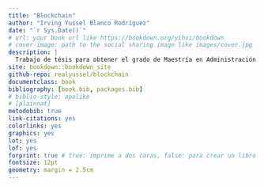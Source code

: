 ```yaml
--- 
title: "Blockchain"
author: "Irving Yussel Blanco Rodríguez"
date: "`r Sys.Date()`"
# url: your book url like https://bookdown.org/yihui/bookdown
# cover-image: path to the social sharing image like images/cover.jpg
description: |
  Trabajo de tésis para obtener el grado de Maestría en Administración Pública
site: bookdown::bookdown_site
github-repo: realyussel/blockchain
documentclass: book
bibliography: [book.bib, packages.bib]
# biblio-style: apalike
# [plainnat]
metodobib: true
link-citations: yes
colorlinks: yes
graphics: yes
lot: yes
lof: yes
forprint: true # true: imprime a dos caras, false: para crear un libro digital
fontsize: 12pt
geometry: margin = 2.5cm
---
```


\nocite{Champagne:2014tb}

<!-- Indentar el texto al inicio de cada nuevo párrafo -->
\setlength{\parindent}{1em}

<!-- Renombra los campos -->
\renewcommand{\glossaryname}{Glosario}
\renewcommand{\acronymname}{Acrónimos}



<!-- \printglossary[title=Glosario,toctitle=Glosario] -->
<!-- \addcontentsline{toc}{section}{Glosario} -->

<!-- \printglossary[type=\acronymtype] -->
<!-- \addcontentsline{toc}{section}{Acrónimos} -->
